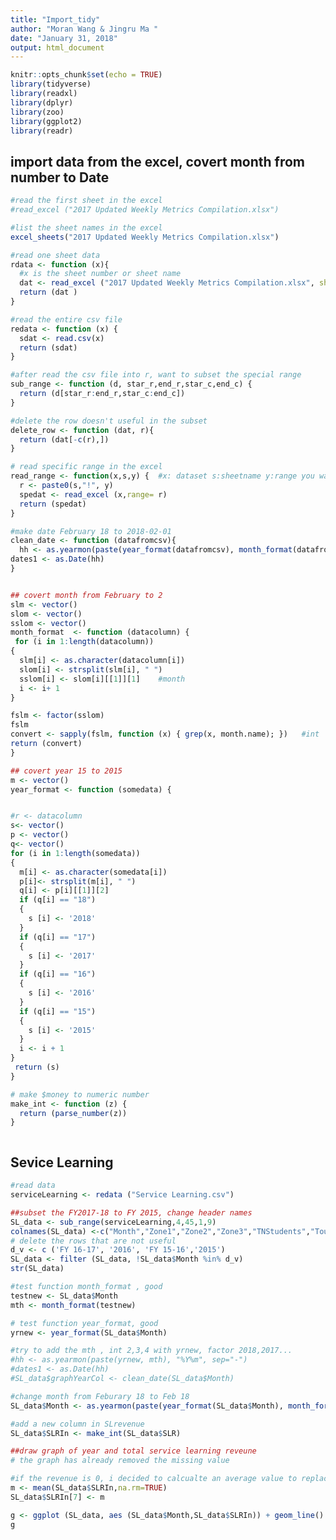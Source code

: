 ```yaml
---
title: "Import_tidy"
author: "Moran Wang & Jingru Ma "
date: "January 31, 2018"
output: html_document
---
```


```r
knitr::opts_chunk$set(echo = TRUE)
library(tidyverse)
library(readxl)
library(dplyr)
library(zoo)
library(ggplot2)
library(readr)
```

## import data from the excel, covert month from number to Date

```r
#read the first sheet in the excel
#read_excel ("2017 Updated Weekly Metrics Compilation.xlsx")

#list the sheet names in the excel 
excel_sheets("2017 Updated Weekly Metrics Compilation.xlsx")

#read one sheet data
rdata <- function (x){
  #x is the sheet number or sheet name
  dat <- read_excel ("2017 Updated Weekly Metrics Compilation.xlsx", sheet = x)
  return (dat )
}

#read the entire csv file
redata <- function (x) {
  sdat <- read.csv(x)
  return (sdat)
}

#after read the csv file into r, want to subset the special range
sub_range <- function (d, star_r,end_r,star_c,end_c) {
  return (d[star_r:end_r,star_c:end_c])
}

#delete the row doesn't useful in the subset
delete_row <- function (dat, r){
  return (dat[-c(r),])
}

# read specific range in the excel 
read_range <- function(x,s,y) {  #x: dataset s:sheetname y:range you want to read
  r <- paste0(s,"!", y)
  spedat <- read_excel (x,range= r)
  return (spedat)
}

#make date February 18 to 2018-02-01
clean_date <- function (datafromcsv){
  hh <- as.yearmon(paste(year_format(datafromcsv), month_format(datafromcsv)), "%Y%m", sep="-")
dates1 <- as.Date(hh)
}


## covert month from February to 2
slm <- vector()
slom <- vector()
sslom <- vector()
month_format  <- function (datacolumn) {
 for (i in 1:length(datacolumn)) 
{
  slm[i] <- as.character(datacolumn[i])
  slom[i] <- strsplit(slm[i], " ")
  sslom[i] <- slom[i][[1]][1]    #month
  i <- i+ 1
}

fslm <- factor(sslom) 
fslm
convert <- sapply(fslm, function (x) { grep(x, month.name); })   #int 
return (convert)
}

## covert year 15 to 2015
m <- vector()
year_format <- function (somedata) {


#r <- datacolumn
s<- vector()
p <- vector()
q<- vector()
for (i in 1:length(somedata))
{
  m[i] <- as.character(somedata[i])
  p[i]<- strsplit(m[i], " ")
  q[i] <- p[i][[1]][2] 
  if (q[i] == "18")
  {
    s [i] <- '2018'
  }
  if (q[i] == "17")
  {
    s [i] <- '2017'
  }
  if (q[i] == "16")
  {
    s [i] <- '2016'
  }
  if (q[i] == "15")
  {
    s [i] <- '2015'
  }
  i <- i + 1
}
 return (s)
}

# make $money to numeric number
make_int <- function (z) {
  return (parse_number(z))
}



```

## Sevice Learning
```r
#read data 
serviceLearning <- redata ("Service Learning.csv")

##subset the FY2017-18 to FY 2015, change header names
SL_data <- sub_range(serviceLearning,4,45,1,9)
colnames(SL_data) <-c("Month","Zone1","Zone2","Zone3","TNStudents","Tours","Classes","SLR","Reunve")
# delete the rows that are not useful 
d_v <- c ('FY 16-17', '2016', 'FY 15-16','2015')
SL_data <- filter (SL_data, !SL_data$Month %in% d_v)
str(SL_data)

#test function month_format , good 
testnew <- SL_data$Month
mth <- month_format(testnew)

# test function year_format, good
yrnew <- year_format(SL_data$Month)

#try to add the mth , int 2,3,4 with yrnew, factor 2018,2017...
#hh <- as.yearmon(paste(yrnew, mth), "%Y%m", sep="-")
#dates1 <- as.Date(hh)
#SL_data$graphYearCol <- clean_date(SL_data$Month)

#change month from Feburary 18 to Feb 18
SL_data$Month <- as.yearmon(paste(year_format(SL_data$Month), month_format(SL_data$Month)), "%Y%m", sep="-")

#add a new column in SLrevenue
SL_data$SLRIn <- make_int(SL_data$SLR)

##draw graph of year and total service learning reveune
# the graph has already removed the missing value

#if the revenue is 0, i decided to calcualte an average value to replace it
m <- mean(SL_data$SLRIn,na.rm=TRUE)
SL_data$SLRIn[7] <- m

g <- ggplot (SL_data, aes (SL_data$Month,SL_data$SLRIn)) + geom_line()  + xlab(" ") + ylab("Service Learning Revevnue")
g



```




